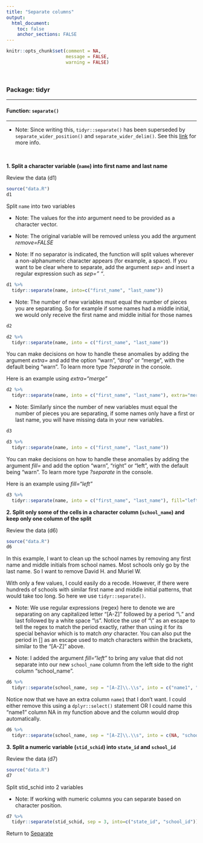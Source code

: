 ```yaml
---
title: "Separate columns"
output: 
  html_document:
    toc: false
    anchor_sections: FALSE
---
```


```r
knitr::opts_chunk$set(comment = NA,
                      message = FALSE,
                      warning = FALSE)
```

<br>

### Package: tidyr

---

#### Function: `separate()`

---

* Note: Since writing this, `tidyr::separate()` has been superseded by `separate_wider_position()` and `separate_wider_delim()`. See this [link](https://tidyr.tidyverse.org/reference/separate.html) for more info.

<br>

**1\. Split a character variable (`name`) into first name and last name**

Review the data (d1)

```r

source("data.R")
d1

```

Split `name` into two variables

* Note: The values for the *into* argument need to be provided as a character vector.

* Note: The original variable will be removed unless you add the argument *remove=FALSE*

* Note: If no separator is indicated, the function will split values wherever a non-alphanumeric character appears (for example, a space). If you want to be clear where to separate, add the argument *sep=* and insert a regular expression such as *sep=" "*. 

```r

d1 %>% 
  tidyr::separate(name, into=c("first_name", "last_name"))

```

* Note: The number of new variables must equal the number of pieces you are separating. So for example if some names had a middle initial, we would only receive the first name and middle initial for those names

```r
d2

```

```r

d2 %>% 
  tidyr::separate(name, into = c("first_name", "last_name"))

```

You can make decisions on how to handle these anomalies by adding the argument *extra=* and add the option "warn", "drop" or "merge", with the default being "warn". To learn more type *?separate* in the console.

Here is an example using *extra="merge"*

```r

d2 %>% 
  tidyr::separate(name, into = c("first_name", "last_name"), extra="merge")

```

* Note: Similarly since the number of new variables must equal the number of pieces you are separating, if some names only have a first or last name, you will have missing data in your new variables.

```r

d3

```

```r

d3 %>% 
  tidyr::separate(name, into = c("first_name", "last_name"))

```

You can make decisions on how to handle these anomalies by adding the argument *fill=* and add the option "warn", "right" or "left", with the default being "warn". To learn more type *?separate* in the console.

Here is an example using *fill="left"*

```r

d3 %>% 
  tidyr::separate(name, into = c("first_name", "last_name"), fill="left")

```

**2\. Split only some of the cells in a character column (`school_name`) and keep only one column of the split**

Review the data (d6)

```r

source("data.R")
d6

```

In this example, I want to clean up the school names by removing any first name and middle initials from school names. Most schools only go by the last name. So I want to remove David H. and Muriel W.

With only a few values, I could easily do a recode. However, if there were hundreds of schools with similar first name and middle initial patterns, that would take too long. So here we use `tidyr::separate()`.

* Note: We use regular expressions (regex) here to denote we are separating on any capitalized letter "[A-Z]" followed by a period "\\." and last followed by a white space "\\s". Notice the use of "\\" as an escape to tell the regex to match the period exactly, rather than using it for its special behavior which is to match *any* character. You can also put the period in [] as an escape used to match characters within the brackets, similar to the "[A-Z]" above.

* Note: I added the argument *fill="left"* to bring any value that did not separate into our new `school_name` column from the left side to the right column "school_name".

```r

d6 %>% 
  tidyr::separate(school_name, sep = "[A-Z]\\.\\s", into = c("name1", "school_name"), fill="left")

```

Notice now that we have an extra column `name1` that I don't want. I could either remove this using a `dplyr::select()` statement OR I could name this "name1" column NA in my function above and the column would drop automatically.

```r

d6 %>% 
  tidyr::separate(school_name, sep = "[A-Z]\\.\\s", into = c(NA, "school_name"), fill="left")

```



**3\. Split a numeric variable (`stid_schid`) into `state_id` and `school_id`**

Review the data (d7)

```r

source("data.R")
d7

```

Split stid_schid into 2 variables

* Note: If working with numeric columns you can separate based on character position.

```r

d7 %>% 
  tidyr::separate(stid_schid, sep = 3, into=c("state_id", "school_id"))

```

Return to [Separate](https://github.com/Cghlewis/data-wrangling-functions/wiki/Separate)